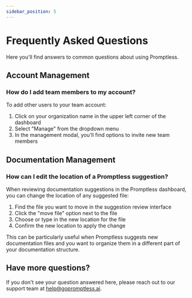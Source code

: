 ```yaml
---
sidebar_position: 5
---
```


# Frequently Asked Questions

Here you'll find answers to common questions about using Promptless.

## Account Management

### How do I add team members to my account?

To add other users to your team account:
1. Click on your organization name in the upper left corner of the dashboard
2. Select "Manage" from the dropdown menu
3. In the management modal, you'll find options to invite new team members

## Documentation Management

### How can I edit the location of a Promptless suggestion?

When reviewing documentation suggestions in the Promptless dashboard, you can change the location of any suggested file:
1. Find the file you want to move in the suggestion review interface
2. Click the "move file" option next to the file
3. Choose or type in the new location for the file
4. Confirm the new location to apply the change

This can be particularly useful when Promptless suggests new documentation files and you want to organize them in a different part of your documentation structure.

## Have more questions?

If you don't see your question answered here, please reach out to our support team at [help@gopromptless.ai](mailto:help@gopromptless.ai).